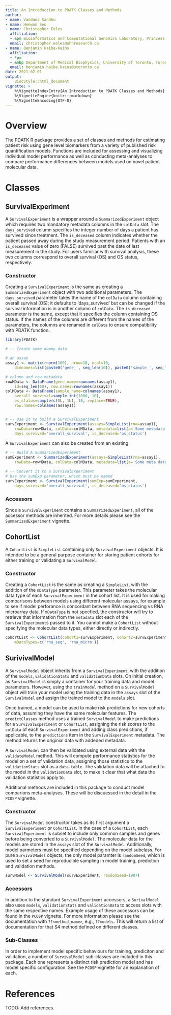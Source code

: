 ```yaml
---
title: An Introduction to PDATK Classes and Methods
author:
- name: Vandana Sandhu
- name: Heewon Seo
- name: Christopher Eeles
  affiliation:
  - &pm Bioinformatics and Computational Genomics Laboratory, Princess Margaret Cancer Center,University Health Network, Toronto, Ontario, Canada
  email: christopher.eeles@uhnresearch.ca
- name: Benjamin Haibe-Kains
  affiliation:
  - *pm
  - &mbp Department of Medical Biophysics, University of Toronto, Toronto, Canada
  email: benjamin.haibe.kains@utoronto.ca
date: 2021-02-01
output:
    BiocStyle::html_document
vignette: >
    %\VignetteIndexEntry{An Introduction to PDATK Classes and Methods}
    %\VignetteEngine{knitr::rmarkdown}
    %\VignetteEncoding{UTF-8}
---
```


# Overview

The PDATK R package provides a set of classes and methods for estimating
patient risk using gene level biomarkers from a variety of published risk
quantification models. Functions are included for assessing and visualizing
individual model performance as well as conducting meta-analyses to compare
performance differences between models used on novel patient molecular data.

# Classes

## SurvivalExperiment

A `SurvivalExperiment` is a wrapper around a `SummarizedExperiment` object
which requires two mandatory metadata columns in the `colData` slot. The
`days_survived` column specifies the integer number of days a patient has
survived since treatment. The `is_deceased` column indicates whether the patient
passed away during the study measurement period. Patients with an
`is_deceased` value of zero (FALSE) survived past the date of last measurement
in the study. For users familiar with survival analysis, these two columns
correspond to overall survival (OS) and OS status, respectively.

### Constructor

Creating a `SurvivalExperiment` is the same as creating a `SummarizedExperiment`
object with two additional parameters. The `days_survived` parameter takes
the name of the `colData` column containing overall survival (OS); it defaults to
'days_survived' but can be changed if the survival information is in another
column of `colData`. The `is_deceased` parameter is the same, except that it
specifies the column containing OS status. If the names of the columns are
different from the names of the parameters, the columns are renamed in `colData`
to ensure compatibility with PDATK function.

```r
library(PDATK)
```


```r
# -- Create some dummy data

# an assay
assay1 <- matrix(rnorm(100), nrow=10, ncol=10,
    dimnames=list(paste0('gene_', seq_len(10)), paste0('sample_', seq_len(10))))

# column and row metadata
rowMData <- DataFrame(gene_name=rownames(assay1),
    id=seq_len(10), row.names=rownames(assay1))
colMData <- DataFrame(sample_name=colnames(assay1),
    overall_survival=sample.int(1000, 10),
    os_status=sample(c(0L, 1L), 10, replace=TRUE),
    row.names=colnames(assay1))


# -- Use it to build a SurvivalExperiment
survExperiment <- SurvivalExperiment(assays=SimpleList(rna=assay1),
    rowData=rowMData, colData=colMData, metadata=list(a='Some metadata'),
    days_survived='overall_survival', is_deceased='os_status')
```

A `SurvivalExperiment` can also be created from an existing

```r
# -- Build A SummarizedExperiment
sumExperiment <- SummarizedExperiment(assays=SimpleList(rna=assay1),
    rowData=rowMData, colData=colMData, metadata=list(a='Some meta data'))

# -- Convert it to a SurvivalExperiment
# Use the sumExp parameter, which must be named
survExperiment <- SurvivalExperiment(sumExp=sumExperiment,
    days_survived='overall_survival', is_deceased='os_status')
```

### Accessors

Since a `SurvivalExperiment` contains a `SummarizedExperiment`, all of the
accessor methods are inherited. For more details please see the
`SummarizedExperiment` vignette.

## CohortList

A `CohortList` is `SimpleList` containing only `SurvivalExperiment` objects.
It is intended to be a general purpose container for storing patient cohorts
for either training or validating a `SurvivalModel`.

### Constructor

Creating a `CohortList` is the same as creating a `SimpleList`, with the
addition of the `mDataType` parameter. This parameter takes the molecular data
type of each `SurvivalExperiment` in the cohort list. It is used for making
comparisons between models using different molecular assays,
for example to see if model perforance is concordant between RNA sequencing vs
RNA microarray data. If `mDataType` is not specfied, the constructor will try
to retrieve that information from the `metadata` slot each of the
`SurvivalExperiment`s passed to it. You cannot make a `CohortList` without
specifying the molecular data types, either directly or indirectly.

```r
cohortList <- CohortList(cohort1=survExperiment, cohort2=survExperiment,
    mDataTypes=c('rna_seq', 'rna_micro'))
```

## SurivivalModel

A `SurvivalModel` object inherits from a `SurvivalExperiment`, with the addition
of the `models`, `validationStats` and `validationData` slots. On initial
creation, as `SurvivalModel` is simply a container for your training data and
model parameters. However, using the `trainModel` method on
a `SurvivalModel` object will train your model using the training data in
the `assays` slot of the `SurvivalModel` and assign the trained model to the
`models` slot.

Once trained, a model can be used to make risk predictions for new cohorts of
data, assuming they have the same molecular features. The `predictClasses`
method uses a trained `SurvivalModel` to make predictions for a
`SurvivalExperiment` or `CohortList`, assigning the risk scores to the `colData`
of each `SurvivalExperiment` and adding class predictions, if applicable, to the
`predictions` item in the `SurvivalExperiment` metadata. The method returns
the originial data with addeded metadata.

A `SurvivalModel` can then be validated using external data with the
`validateModel` method. This will compute performance statistics for the model
on a set of validation data, assigning those statistics to the `validationStats`
slot as a `data.table`. The validation data will be attached to the model in the
`validationData` slot, to make it clear that what data the validation statistics
apply to.

Additional methods are included in this package to conduct model comparions
meta-analyses. These will be discuessed in the detail in the `PCOSP` vignette.

### Constructor

The `SurvivalModel` constructor takes as its first argument a `SurvivalExperiment`
or `CohortList`. In the case of a `CohortList`, each `SurvivalExperiment` is
subset to include only common samples and genes before being converted to
a `SurvivalModel`. The molecular data for the models are stored in the `assays`
slot of the `SurvivalModel`. Additionally, model parmeters must be specified
depending on the model subclass. For pure `SurvivalModel` objects, the only
model paramter is `randomSeed`, which is used to set a seed for reproducible
sampling in model training, prediction and validation methods.

```r
survModel <- SurvivalModel(survExperiment, randomSeed=1987)
```

### Accessors

In addition to the standard `SurvivalExperiment` accessors, a `SurivalModel`
also uses `models`, `validationStats` and `validationData` to access slots
with the same respective names. Example usage of these accessors can be found
in the `PCOSP` vignette. For more information please see the documentation
with `??<method_name>`, e.g., `??models`. This will return a list of
documentation for that S4 method defined on different classes.

### Sub-Classes

In order to implement model specific behaviours for training, prediciton and
validation, a number of `SurvivalModel` sub-classes are included in this package.
Each one represents a distinct risk prediction model and has model specific
configuration. See the `PCOSP` vignette for an explanation of each.

# References

TODO: Add references.